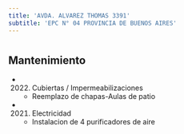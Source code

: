 ```yaml
---
title: 'AVDA. ALVAREZ THOMAS 3391'
subtitle: 'EPC N° 04 PROVINCIA DE BUENOS AIRES'
---
```


#


## Mantenimiento

*  (2022) Cubiertas / Impermeabilizaciones 
    + Reemplazo de chapas-Aulas de patio

*  (2021) Electricidad 
    + Instalacion de 4 purificadores de aire



